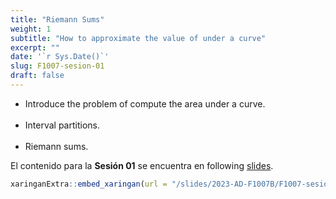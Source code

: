 ```yaml
---
title: "Riemann Sums"
weight: 1
subtitle: "How to approximate the value of under a curve"
excerpt: ""
date: '`r Sys.Date()`'
slug: F1007-sesion-01
draft: false
---
```


 * Introduce the problem of compute the area under a curve. <br/><br/>
 * Interval partitions. <br/><br/>
 * Riemann sums.

El contenido para la **Sesión 01** se encuentra en following [slides](/slides/2023-AD-F1007B/F1007-sesion-01).

```r
xaringanExtra::embed_xaringan(url = "/slides/2023-AD-F1007B/F1007-sesion-01", ratio = "4:3")
```